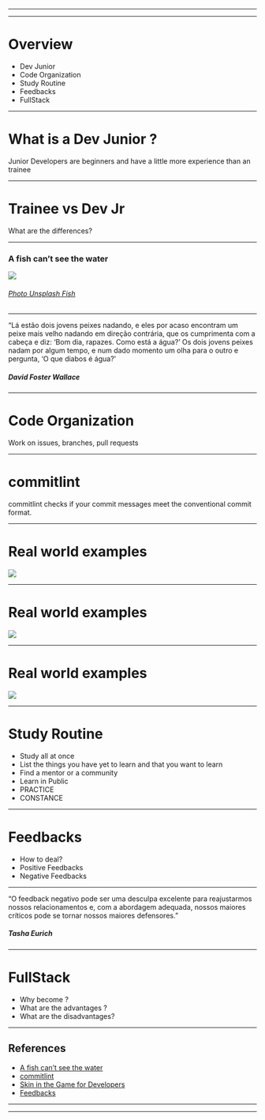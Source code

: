 


<Head>
  <title>FullStack Journey</title>
</Head>

<Cover />

---

<Intro />

---

# Overview

<ul>
    <Appear>
        <li>
            Dev Junior
        </li>
        <li>
            Code Organization
        </li>
        <li>
            Study Routine
        </li>
         <li>
            Feedbacks
        </li>
        <li>
            FullStack
        </li>
    </Appear>
</ul>

---

# What is a Dev Junior ?

Junior Developers are beginners and have a little more experience than an trainee

---

# Trainee vs Dev Jr

What are the differences?

---

### A fish can’t see the water

<Img src='./img/fish.jpeg' width={800} />

###### [Photo Unsplash Fish](https://unsplash.com/photos/kIrSG5VDdl8)

---

“Lá estão dois jovens peixes nadando, e eles por acaso encontram um peixe mais velho nadando em direção contrária, que os cumprimenta com a cabeça e diz: ‘Bom dia, rapazes. Como está a água?’ Os dois jovens peixes nadam por algum tempo, e num dado momento um olha para o outro e pergunta, ‘O que diabos é água?’
##### David Foster Wallace

---

# Code Organization
Work on issues, branches, pull requests

---

# commitlint

commitlint checks if your commit messages meet the conventional commit format.

---

# Real world examples

<Img src='./img/commitlint-ex1.png' width={900} />

---

# Real world examples 

<Img src='./img/commitlint-ex2.png' width={900} />

---

# Real world examples 

<Img src='./img/commitlint-ex3.png' width={900} />

---

# Study Routine
<ul>
    <Appear>
        <li>
            Study all at once
        </li>
        <li>
            List the things you have yet to learn and that you want to learn
        </li>
        <li>
            Find a mentor or a community
        </li>
         <li>
            Learn in Public
        </li>
        <li>
            PRACTICE
        </li>
        <li>
            CONSTANCE
        </li>
    </Appear>
</ul>

---

# Feedbacks 

<ul>
    <Appear>
        <li>
            How to deal?
        </li>
        <li>
            Positive Feedbacks
        </li>
        <li>
            Negative Feedbacks
        </li>
    </Appear>
</ul>

---

“O feedback negativo pode ser uma desculpa excelente para reajustarmos nossos relacionamentos e, com a abordagem adequada, nossos maiores críticos pode se tornar nossos maiores defensores.”
##### Tasha Eurich
---

# FullStack

<ul>
    <Appear>
        <li>
            Why become ?
        </li>
        <li>
            What are the advantages ?
        </li>
        <li>
            What are the disadvantages?
        </li>
    </Appear>
</ul>

---

## References
- [A fish can’t see the water](https://blogs.timesofisrael.com/a-fish-cant-see-the-water/)
- [commitlint](https://github.com/conventional-changelog/commitlint#what-is-commitlint)
- [Skin in the Game for Developers](https://sibelius.substack.com/p/skin-in-the-game-for-developers)
- [Feedbacks](https://www.napratica.org.br/melhor-forma-de-lidar-feedback-negativo/)

---

<Thanks />

---

<Feedback />